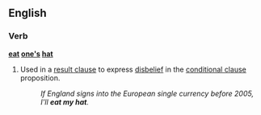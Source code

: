 ==English==

===Verb===
'''[[eat]] [[one's]] [[hat]]'''

#{{idiom}}  Used in a [[result clause]] to express [[disbelief]] in the [[conditional clause]] proposition.
#: ''If England signs into the European single currency before 2005, I'll '''eat my hat'''.''